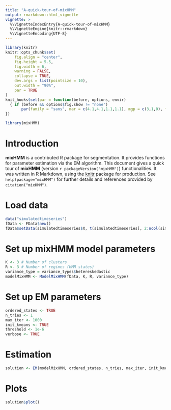 ```yaml
---
title: "A-quick-tour-of-mixHMM"
output: rmarkdown::html_vignette
vignette: >
  %\VignetteIndexEntry{A-quick-tour-of-mixHMM}
  %\VignetteEngine{knitr::rmarkdown}
  %\VignetteEncoding{UTF-8}
---
```


```r
library(knitr)
knitr::opts_chunk$set(
	fig.align = "center",
	fig.height = 5.5,
	fig.width = 6,
	warning = FALSE,
	collapse = TRUE,
	dev.args = list(pointsize = 10),
	out.width = "90%",
	par = TRUE
)
knit_hooks$set(par = function(before, options, envir)
  { if (before && options$fig.show != "none") 
       par(family = "sans", mar = c(4.1,4.1,1.1,1.1), mgp = c(3,1,0), tcl = -0.5)
})
```

```r
library(mixHMM)
```

# Introduction

**mixHMM** is a contributed R package for segmentation. It provides functions for parameter estimation via the EM algorithm. This document gives a quick tour of **mixHMM** (version `r packageVersion("mixHMM")`) functionalities. It was written in R Markdown, using the [knitr](https://cran.r-project.org/package=knitr) package for production. 
See `help(package="mixHMM")` for further details and references provided by `citation("mixHMM")`.

# Load data

```r
data("simulatedtimeseries")
fData <- FData$new()
fData$setData(simulatedtimeseries$X, t(simulatedtimeseries[, 2:ncol(simulatedtimeseries)]))
```

# Set up mixHMM model parameters

```r
K <- 3 # Number of clusters
R <- 3 # Number of regimes (HMM states)
variance_type = variance_types$hetereskedastic
modelMixHMM <- ModelMixHMM(fData, K, R, variance_type)
```

# Set up EM parameters

```r
ordered_states <- TRUE
n_tries <- 1
max_iter <- 1000
init_kmeans <- TRUE
threshold <- 1e-6
verbose <- TRUE
```

# Estimation

```r
solution <- EM(modelMixHMM, ordered_states, n_tries, max_iter, init_kmeans, threshold, verbose)
```


# Plots

```r
solution$plot()
```

